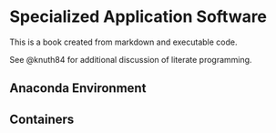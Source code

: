 # Specialized Application Software

This is a book created from markdown and executable code.

See @knuth84 for additional discussion of literate programming.

## Anaconda Environment


## Containers



